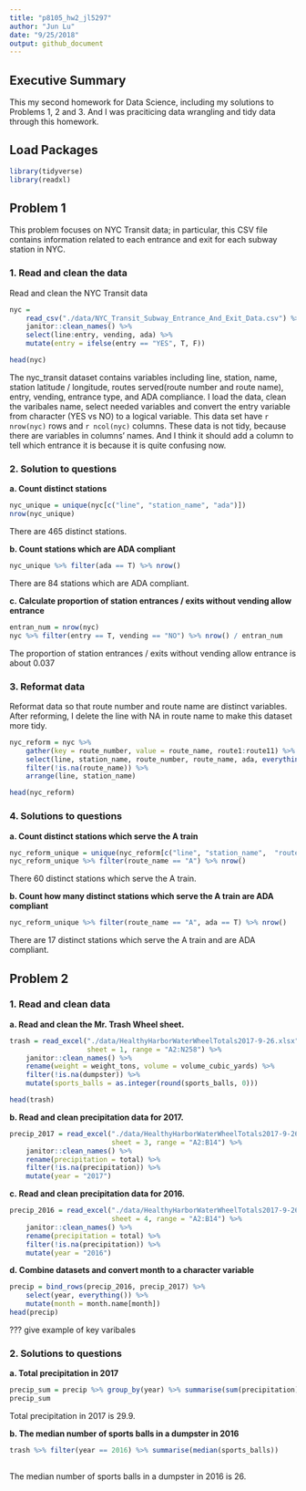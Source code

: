 ```yaml
---
title: "p8105_hw2_jl5297"
author: "Jun Lu"
date: "9/25/2018"
output: github_document
---
```

## Executive Summary
This my second homework for Data Science, including my solutions to Problems 1, 2 and 3. And I was praciticing data wrangling and tidy data through this homework.

## Load Packages
```r
library(tidyverse)
library(readxl)
```

## Problem 1
This problem focuses on NYC Transit data; in particular, this CSV file contains information related to each entrance and exit for each subway station in NYC.    

### 1. Read and clean the data
Read and clean the NYC Transit data
```r
nyc = 
    read_csv("./data/NYC_Transit_Subway_Entrance_And_Exit_Data.csv") %>% 
    janitor::clean_names() %>% 
    select(line:entry, vending, ada) %>% 
    mutate(entry = ifelse(entry == "YES", T, F))

head(nyc)
```
The nyc_transit dataset contains variables including line, station, name, station latitude / longitude, routes served(route number and route name), entry, vending, entrance type, and ADA compliance. I load the data, clean the varibales name, select needed variables and convert the entry variable from character (YES vs NO) to a logical variable. This data set have `r nrow(nyc)` rows and `r ncol(nyc)` columns. These data is not tidy, because there are variables in columns' names. And I think it should add a column to tell which entrance it is because it is quite confusing now.

### 2. Solution to questions
**a. Count distinct stations**
```r
nyc_unique = unique(nyc[c("line", "station_name", "ada")])
nrow(nyc_unique)
```
There are 465 distinct stations.
       
       
**b. Count stations which are ADA compliant**
```r
nyc_unique %>% filter(ada == T) %>% nrow()
```
There are 84 stations which are ADA compliant.
     
          
**c. Calculate proportion of station entrances / exits without vending allow entrance**
```r
entran_num = nrow(nyc)
nyc %>% filter(entry == T, vending == "NO") %>% nrow() / entran_num
```
The proportion of station entrances / exits without vending allow entrance is about 0.037
     
     
### 3. Reformat data
Reformat data so that route number and route name are distinct variables. After reforming, I delete the line with NA in route name to make this dataset more tidy.
```r
nyc_reform = nyc %>% 
    gather(key = route_number, value = route_name, route1:route11) %>% 
    select(line, station_name, route_number, route_name, ada, everything()) %>%
    filter(!is.na(route_name)) %>%  
    arrange(line, station_name)

head(nyc_reform)
```

### 4. Solutions to questions
**a. Count distinct stations which serve the A train**
```r
nyc_reform_unique = unique(nyc_reform[c("line", "station_name",  "route_name", "ada")])
nyc_reform_unique %>% filter(route_name == "A") %>% nrow()
```
There 60 distinct stations which serve the A train.

**b. Count how many distinct stations which serve the A train are ADA compliant**
```r
nyc_reform_unique %>% filter(route_name == "A", ada == T) %>% nrow()
```
There are 17 distinct stations which serve the A train and are ADA compliant.

## Problem 2
### 1. Read and clean data
**a. Read and clean the Mr. Trash Wheel sheet.**
```r
trash = read_excel("./data/HealthyHarborWaterWheelTotals2017-9-26.xlsx",
                   sheet = 1, range = "A2:N258") %>% 
    janitor::clean_names() %>% 
    rename(weight = weight_tons, volume = volume_cubic_yards) %>% 
    filter(!is.na(dumpster)) %>% 
    mutate(sports_balls = as.integer(round(sports_balls, 0)))

head(trash)
```

**b. Read and clean precipitation data for 2017.**
```r
precip_2017 = read_excel("./data/HealthyHarborWaterWheelTotals2017-9-26.xlsx",
                         sheet = 3, range = "A2:B14") %>%
    janitor::clean_names() %>% 
    rename(precipitation = total) %>% 
    filter(!is.na(precipitation)) %>% 
    mutate(year = "2017")
```

**c. Read and clean precipitation data for 2016.**
```r
precip_2016 = read_excel("./data/HealthyHarborWaterWheelTotals2017-9-26.xlsx",
                         sheet = 4, range = "A2:B14") %>%
    janitor::clean_names() %>% 
    rename(precipitation = total) %>% 
    filter(!is.na(precipitation)) %>% 
    mutate(year = "2016")
```

**d. Combine datasets and convert month to a character variable**
```r
precip = bind_rows(precip_2016, precip_2017) %>% 
    select(year, everything()) %>% 
    mutate(month = month.name[month])
head(precip)
```
??? give example of key varibales

### 2. Solutions to questions
**a. Total precipitation in 2017**
```r
precip_sum = precip %>% group_by(year) %>% summarise(sum(precipitation))
precip_sum
```
Total precipitation in 2017 is 29.9.

**b. The median number of sports balls in a dumpster in 2016**
```r
trash %>% filter(year == 2016) %>% summarise(median(sports_balls))
    
```
The median number of sports balls in a dumpster in 2016 is 26.

##









